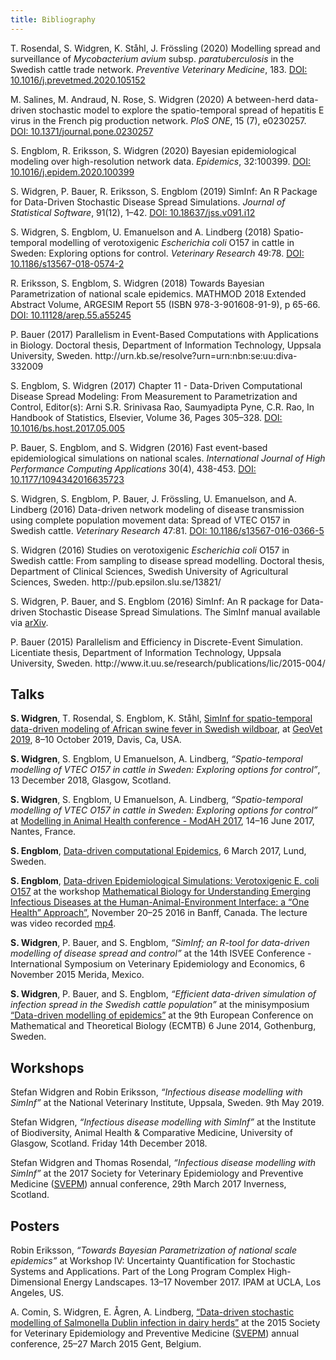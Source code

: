 ```yaml
---
title: Bibliography
---
```


T. Rosendal, S. Widgren, K. Ståhl, J. Frössling (2020) Modelling
spread and surveillance of *Mycobacterium avium*
subsp. *paratuberculosis* in the Swedish cattle trade
network. *Preventive Veterinary Medicine*, 183. [DOI:
10.1016/j.prevetmed.2020.105152](https://doi.org/10.1016/j.prevetmed.2020.105152)

M. Salines, M. Andraud, N. Rose, S. Widgren (2020) A between-herd
data-driven stochastic model to explore the spatio-temporal spread of
hepatitis E virus in the French pig production network. *PloS ONE*, 15
(7), e0230257. [DOI:
10.1371/journal.pone.0230257](https://doi.org/10.1371/journal.pone.0230257)

S. Engblom, R. Eriksson, S. Widgren (2020) Bayesian epidemiological
modeling over high-resolution network data. *Epidemics*, 32:100399.
[DOI:
10.1016/j.epidem.2020.100399](https://doi.org/10.1016/j.epidem.2020.100399)

S. Widgren, P. Bauer, R. Eriksson, S. Engblom (2019) SimInf: An R
Package for Data-Driven Stochastic Disease Spread
Simulations. *Journal of Statistical Software*, 91(12), 1--42. [DOI:
10.18637/jss.v091.i12](https://doi.org/10.18637/jss.v091.i12)

S. Widgren, S. Engblom, U. Emanuelson and A. Lindberg (2018)
Spatio-temporal modelling of verotoxigenic *Escherichia coli* O157 in
cattle in Sweden: Exploring options for control. *Veterinary Research*
49:78.  [DOI:
10.1186/s13567-018-0574-2](https://doi.org/10.1186/s13567-018-0574-2)

R. Eriksson, S. Engblom, S. Widgren (2018) Towards Bayesian
Parametrization of national scale epidemics. MATHMOD 2018 Extended
Abstract Volume​, ARGESIM Report 55 (ISBN 978-3-901608-91-9), p 65-66.
[DOI: 10.11128/arep.55.a55245](https://doi.org/10.11128/arep.55.a55245)

P. Bauer (2017) Parallelism in Event-Based Computations with
Applications in Biology. Doctoral thesis, Department of Information
Technology, Uppsala University,
Sweden. http://urn.kb.se/resolve?urn=urn:nbn:se:uu:diva-332009

S. Engblom, S. Widgren (2017) Chapter 11 - Data-Driven Computational
Disease Spread Modeling: From Measurement to Parametrization and
Control, Editor(s): Arni S.R. Srinivasa Rao, Saumyadipta Pyne,
C.R. Rao, In Handbook of Statistics, Elsevier, Volume 36, Pages
305--328. [DOI: 10.1016/bs.host.2017.05.005](https://doi.org/10.1016/bs.host.2017.05.005)

P. Bauer, S. Engblom, and S. Widgren (2016) Fast event-based
epidemiological simulations on national scales. *International Journal
of High Performance Computing Applications* 30(4),
438-453. [DOI: 10.1177/1094342016635723](https://doi.org/10.1177/1094342016635723)

S. Widgren, S. Engblom, P. Bauer, J. Fr&ouml;ssling, U. Emanuelson,
and A. Lindberg (2016) Data-driven network modeling of disease
transmission using complete population movement data: Spread of VTEC
O157 in Swedish cattle. *Veterinary Research*
47:81. [DOI: 10.1186/s13567-016-0366-5](https://doi.org/10.1186/s13567-016-0366-5)

S. Widgren (2016) Studies on verotoxigenic *Escherichia coli* O157 in
Swedish cattle: From sampling to disease spread modelling. Doctoral
thesis, Department of Clinical Sciences, Swedish University of
Agricultural Sciences,
Sweden. http://pub.epsilon.slu.se/13821/

S. Widgren, P. Bauer, and S. Engblom (2016) SimInf: An R package for
Data-driven Stochastic Disease Spread Simulations. The SimInf manual
available via [arXiv](http://arxiv.org/abs/1605.01421).

P. Bauer (2015) Parallelism and Efficiency in Discrete-Event
Simulation. Licentiate thesis, Department of Information Technology,
Uppsala University,
Sweden. http://www.it.uu.se/research/publications/lic/2015-004/

## Talks

**S. Widgren**, T. Rosendal, S. Engblom, K. Ståhl, [SimInf for
  spatio-temporal data-driven modeling of African swine fever in
  Swedish wildboar](https://doi.org/10.3389/conf.fvets.2019.05.00002),
  at [GeoVet 2019](https://geovet2019.ucdavis.edu/index.html), 8--10
  October 2019, Davis, Ca, USA.

**S. Widgren**, S. Engblom, U Emanuelson, A. Lindberg,
  *"Spatio-temporal modelling of VTEC O157 in cattle in Sweden:
  Exploring options for control"*, 13 December 2018, Glasgow,
  Scotland.

**S. Widgren**, S. Engblom, U Emanuelson, A. Lindberg,
  *"Spatio-temporal modelling of VTEC O157 in cattle in Sweden:
  Exploring options for control"* at [Modelling in Animal Health
  conference - ModAH 2017](https://workshop.inra.fr/modah2017/),
  14--16 June 2017, Nantes, France.

**S. Engblom**, [Data-driven computational
  Epidemics](http://www.maths.lu.se/kalendarium/?event=data-driven-computational-epidemics),
  6 March 2017, Lund, Sweden.

**S. Engblom**, [Data-driven Epidemiological Simulations:
Verotoxigenic E. coli
O157](http://www.birs.ca/workshops/2016/16w5041/files/Stefan_Engblom_BIRS.pdf)
at the workshop [Mathematical Biology for Understanding Emerging
Infectious Diseases at the Human-Animal-Environment Interface: a "One
Health"
Approach"](http://www.birs.ca/events/2016/5-day-workshops/16w5041),
November 20--25 2016 in Banff, Canada. The lecture was video recorded
[mp4](http://videos.birs.ca/2016/16w5041/201611240925-Engblom.mp4).

**S. Widgren**, P. Bauer, and S. Engblom, *"SimInf; an R-tool for
data-driven modelling of disease spread and control"* at the 14th
ISVEE Conference - International Symposium on Veterinary Epidemiology
and Economics, 6 November 2015 Merida, Mexico.

**S. Widgren**, P. Bauer, and S. Engblom, *"Efficient data-driven
simulation of infection spread in the Swedish cattle population"* at
the minisymposium ["Data-driven modelling of
epidemics"](http://user.it.uu.se/~stefane/formalia/ProgramDDE.pdf) at
the 9th European Conference on Mathematical and Theoretical Biology
(ECMTB) 6 June 2014, Gothenburg, Sweden.

## Workshops

Stefan Widgren and Robin Eriksson, *"Infectious disease modelling with
SimInf"* at the National Veterinary Institute, Uppsala, Sweden. 9th
May 2019.

Stefan Widgren, *"Infectious disease modelling with SimInf"* at the
Institute of Biodiversity, Animal Health & Comparative Medicine,
University of Glasgow, Scotland. Friday 14th December 2018.

Stefan Widgren and Thomas Rosendal, *"Infectious disease modelling
with SimInf"* at the 2017 Society for Veterinary Epidemiology and
Preventive Medicine ([SVEPM](http://www.svepm2017.org/programme/))
annual conference, 29th March 2017 Inverness, Scotland.

## Posters

Robin Eriksson, *"Towards Bayesian Parametrization of national scale
epidemics"* at Workshop IV: Uncertainty Quantification for Stochastic
Systems and Applications. Part of the Long Program Complex
High-Dimensional Energy Landscapes. 13--17 November 2017. IPAM at UCLA,
Los Angeles, US.

A. Comin, S. Widgren, E. &Aring;gren, A. Lindberg, ["Data-driven
stochastic modelling of Salmonella Dublin infection in dairy
herds"](http://www.svepm.org.uk/f-Download-d-file.html?id=1098) at the
2015 Society for Veterinary Epidemiology and Preventive Medicine
([SVEPM](http://www.svepm.org.uk/f-Download-d-file.html?id=1254))
annual conference, 25--27 March 2015 Gent, Belgium.
